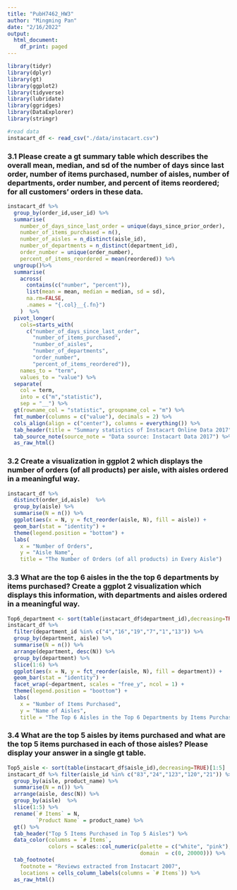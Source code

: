 ```yaml
---
title: "PubH7462_HW3"
author: "Mingming Pan"
date: "2/16/2022"
output:
  html_document:
    df_print: paged
---
```


```r
library(tidyr)
library(dplyr)
library(gt)
library(ggplot2)
library(tidyverse)
library(lubridate)
library(ggridges)
library(DataExplorer)
library(stringr)
```

```r
#read data
instacart_df <- read_csv("./data/instacart.csv")
```

### 3.1 Please create a gt summary table which describes the overall mean, median, and sd of the number of days since last order, number of items purchased, number of aisles, number of departments, order number, and percent of items reordered; for all customers’ orders in these data. 
```r
instacart_df %>%
  group_by(order_id,user_id) %>%
  summarise(
    number_of_days_since_last_order = unique(days_since_prior_order),
    number_of_items_purchased = n(),
    number_of_aisles = n_distinct(aisle_id),
    number_of_departments = n_distinct(department_id),
    order_number = unique(order_number),
    percent_of_items_reordered = mean(reordered)) %>%
  ungroup()%>%
  summarise(
    across(
      contains(c("number", "percent")),  
      list(mean = mean, median = median, sd = sd),
      na.rm=FALSE, 
      .names = "{.col}__{.fn}")
    )  %>%
  pivot_longer(
    cols=starts_with(
      c("number_of_days_since_last_order",
        "number_of_items_purchased",
        "number_of_aisles",
        "number_of_departments",
        "order_number",
        "percent_of_items_reordered")),
    names_to = "term",
    values_to = "value") %>%
  separate(
    col = term,
    into = c("m","statistic"),
    sep = "__") %>%
  gt(rowname_col = "statistic", groupname_col = "m") %>%
  fmt_number(columns = c("value"), decimals = 2) %>%
  cols_align(align = c("center"), columns = everything()) %>%
  tab_header(title = "Summary statistics of Instacart Online Data 2017") %>%
  tab_source_note(source_note = "Data source: Instacart Data 2017") %>%
  as_raw_html()
```

### 3.2 Create a visualization in ggplot 2 which displays the number of orders (of all products) per aisle, with aisles ordered in a meaningful way.
```r
instacart_df %>% 
  distinct(order_id,aisle)  %>%
  group_by(aisle) %>%
  summarise(N = n()) %>%
  ggplot(aes(x = N, y = fct_reorder(aisle, N), fill = aisle)) +
  geom_bar(stat = "identity") + 
  theme(legend.position = "bottom") +
  labs(
    x = "Number of Orders",
    y = "Aisle Name",
    title = "The Number of Orders (of all products) in Every Aisle")
```

### 3.3 What are the top 6 aisles in the the top 6 departments by items purchased? Create a ggplot 2 visualization which displays this information, with departments and aisles ordered in a meaningful way. 
```r
Top6_department <- sort(table(instacart_df$department_id),decreasing=TRUE)[1:6]
instacart_df %>% 
  filter(department_id %in% c("4","16","19","7","1","13")) %>%
  group_by(department, aisle) %>%
  summarise(N = n()) %>%
  arrange(department, desc(N)) %>%
  group_by(department) %>%
  slice(1:6) %>%
  ggplot(aes(x = N, y = fct_reorder(aisle, N), fill = department)) +
  geom_bar(stat = "identity") +
  facet_wrap(~department, scales = "free_y", ncol = 1) +
  theme(legend.position = "boottom") +
  labs(
    x = "Number of Items Purchased",
    y = "Name of Aisles",
    title = "The Top 6 Aisles in the Top 6 Departments by Items Purchased")
```


### 3.4 What are the top 5 aisles by items purchased and what are the top 5 items purchased in each of those aisles? Please display your answer in a single gt table.
```r
Top5_aisle <- sort(table(instacart_df$aisle_id),decreasing=TRUE)[1:5]
instacart_df %>% filter(aisle_id %in% c("83","24","123","120","21")) %>%
  group_by(aisle, product_name) %>%
  summarise(N = n()) %>%
  arrange(aisle, desc(N)) %>%
  group_by(aisle)  %>%
  slice(1:5) %>%
  rename(`# Items` = N,
         `Product Name` = product_name) %>%
  gt() %>%
  tab_header("Top 5 Items Purchased in Top 5 Aisles") %>%
  data_color(columns = `# Items`,
             colors = scales::col_numeric(palette = c("white", "pink"),
                                          domain  = c(0, 20000))) %>%
  tab_footnote(
    footnote = "Reviews extracted from Instacart 2007",
    locations = cells_column_labels(columns = `# Items`)) %>%
  as_raw_html()
```




